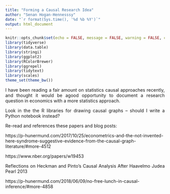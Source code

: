 ```yaml
---
title: "Forming a Causal Research Idea"
author: "Senan Hogan-Hennesssy"
date: "`r format(Sys.time(), '%d %b %Y')`"
output: html_document
---
```

<style>
body {
text-align: justify}
</style>
```r
knitr::opts_chunk$set(echo = FALSE, message = FALSE, warning = FALSE, cache = F)
library(tidyverse)
library(data.table)
library(stringi)
library(ggplot2)
library(RColorBrewer)
library(ggrepel)
library(tidytext)
library(scales)
theme_set(theme_bw())
```

I have been reading a fair amount on statistics causal approaches recently,
and thought it would be agood opportunity to document a research question
in economics with a more statistics approach.

Look in the the R libraries for drawing causal graphs -- should I write a Python notebook instead?


Re-read and references these papers and blog posts:

https://p-hunermund.com/2017/10/25/econometrics-and-the-not-invented-here-syndrome-suggestive-evidence-from-the-causal-graph-literature/#more-4512

https://www.nber.org/papers/w19453

Reflections on Heckman and Pinto's Causal Analysis After Haavelmo
Judea Pearl 2013

https://p-hunermund.com/2018/06/09/no-free-lunch-in-causal-inference/#more-4858

